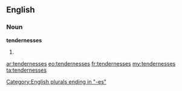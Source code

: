 ==English==

===Noun===
'''tendernesses'''

# {{plural of|[[tenderness]]}}

[[Category:English plurals ending in "-es"]]

[[ar:tendernesses]]
[[eo:tendernesses]]
[[fr:tendernesses]]
[[my:tendernesses]]
[[ta:tendernesses]]